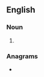 {{also|Roome}}
==English==

===Noun===
{{en-noun|~}}

# {{obsolete spelling of|room|lang=en}}

===Anagrams===
* {{anagrams|en|a=emoor|Moore|Mooré|Romeo|mooer}}